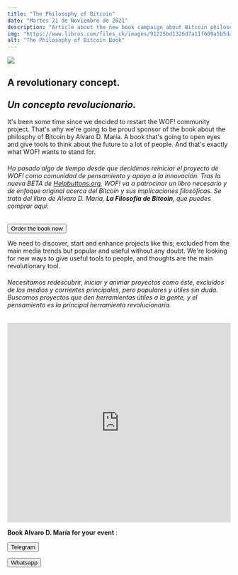```yaml
---
title: "The Philosophy of Bitcoin"
date: "Martes 21 de Noviembre de 2021"
description: "Article about the new book campaign about Bitcoin philosophy"
img: "https://www.libros.com/files_ck/images/91225bd1326d7a11f609a5b5dae2a930c4fd5611.jpg"
alt: "The Philosophy of Bitcoin Book"
---
```


<picture>
  <img src="https://www.libros.com/files_ck/images/91225bd1326d7a11f609a5b5dae2a930c4fd5611.jpg" />
</picture>

<h2>A revolutionary concept.<br></br><i>Un concepto revolucionario.</i></h2>

It's been some time since we decided to restart the WOF! community project. That's why we're going to be proud sponsor of the book about the philosphy of Bitcoin by Alvaro D. María. A book that's going to open eyes and give tools to think about the future to a lot of people. And that's exactly what WOF! wants to stand for.

<h6>Ha pasado algo de tiempo desde que decidimos reiniciar el proyecto de WOF! como comunidad de pensamiento y apoyo a la innovación. Tras la nueva BETA de <a href="https://www.github.com/helpbuttons">Helpbuttons.org</a>, WOF! va a patrocinar un libro necesario y de enfoque original acerca del Bitcoin y sus implicaciones filosóficas. Se trata del libro de Alvaro D. María, <strong> La Filosofía de Bitcoin</strong>, que puedes comprar aquí:</h6>

<form className="action" action="https://libros.com/comprar/la-filosofia-de-bitcoin/?utm_source=twitter&utm_medium=autor&utm_campaign=venta&utm_content=la-filosofia-de-bitcoin" target="_blank">
      <button href="">Order the book now</button>
</form>

We need to discover, start and enhance projects like this; excluded from the main media trends but popular and useful without any doubt. We're looking for new ways to give useful tools to people, and thoughts are the main revolutionary tool.

<h6>Necesitamos redescubrir, iniciar y animar proyectos como éste, excluídos de los medios y corrientes principales, pero populares y útiles sin duda. Buscamos proyectos que den herramientas útiles a la gente, y el pensamiento es la principal herramienta revolucionaria.</h6>

<div>
  <iframe src="https://www.youtube.com/embed/25RbDa_ikmU" width="100%" height="450" frameBorder="0" allowfullscreen="allowfullscreen"></iframe>
</div>

<p><strong>Book Alvaro D. María for your event</strong> :</p>
<form className="action" action="https://t.me/info_wof" target="_blank">
      <button href="">Telegram</button>
</form>
<form className="action" action="https://wa.me/34680936011" target="_blank">
      <button href="">Whatsapp</button>
</form>
